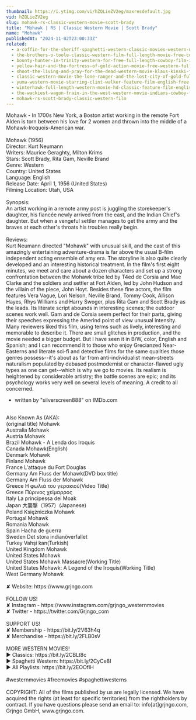 ```yaml
---
thumbnail: https://i.ytimg.com/vi/hZQLieZV2eg/maxresdefault.jpg
vid: hZQLieZV2eg
slug: mohawk-rs-classic-western-movie-scott-brady
title: "Mohawk | RS | Classic Western Movie | Scott Brady"
name: "Mohawk"
publishedAt: "2024-11-02T23:00:33Z"
related:
  - a-coffin-for-the-sheriff-spaghetti-western-classic-movies-western-movie-cowboy-film
  - the-brothers-o-toole-classic-western-film-full-length-movie-free-cowboy-movie-wild-west
  - bounty-hunter-in-trinity-western-for-free-full-length-cowboy-film-italo-western
  - yellow-hair-and-the-fortress-of-gold-action-movie-free-western-full-length
  - shoot-the-living-and-pray-for-the-dead-western-movie-klaus-kinski-full-movie
  - classic-western-movie-the-lone-ranger-and-the-lost-city-of-gold-full-length-english
  - yuma-western-movie-starring-clint-walker-feature-film-english-free-movie-full-length-youtube
  - winterhawk-full-length-western-movie-hd-classic-feature-film-english-free-full-westerns
  - the-wackiest-wagon-train-in-the-west-western-movie-indians-cowboy-film-full-length
  - mohawk-rs-scott-brady-classic-western-film
---
```


Mohawk - In 1700s New York, a Boston artist working in the remote Fort Alden is torn between his love for 2 women and thrown into the middle of a Mohawk-Iroquois-American war.<br />
<br />
Mohawk (1956)<br />
Director: Kurt Neumann<br />
Writers: Maurice Geraghty, Milton Krims<br />
Stars: Scott Brady, Rita Gam, Neville Brand<br />
Genre: Western<br />
Country: United States<br />
Language: English<br />
Release Date: April 1, 1956 (United States)<br />
Filming Location: Utah, USA<br />
<br />
Synopsis:<br />
An artist working in a remote army post is juggling the storekeeper's daughter, his fiancée newly arrived from the east, and the Indian Chief's daughter. But when a vengeful settler manages to get the army and the braves at each other's throats his troubles really begin.<br />
<br />
Reviews:<br />
Kurt Neumann directed "Mohawk" with unusual skill, and the cast of this amazingly entertaining adventure-drama is far above the usual B-film independent acting ensemble of amy era. The storyline is also quite clearly developed and an interesting historical treatment. In the film's first eight minutes, we meet and care about a dozen characters and set up a strong confrontation between the Mohawk tribe led by T4ed de Corsia and Mae Clarke and the soldiers and settler at Fort Alden, led by John Hudson and the villain of the piece, John Hoyt. Besides these fine actors, the film features Vera Vague, Lori Nelson, Neville Brand, Tommy Cook, Allison Hayes, Rhys Williams and Harry Swoger, plus Rita Gam and Scott Brady as the leads. Its literate script abounds in interesting scenes; the outdoor scenes work well. Gam and de Corsia seem perfect for their parts, giving their speeches expressing the Amerind point of view unusual intensity. Many reviewers liked this film, using terms such as lively, interesting and memorable to describe it. There are small glitches in production, and the movie needed a bigger budget. But I have seen it in B/W, color, English and Spanish; and I can recommend it to those who enjoy Grecianzed Near-Easterns and literate sci-fi and detective films for the same qualities those genres possess--it's about as far from anti-individualist mean-streets naturalism populated by debased postmodernist or character-flawed ugly types as one can get--which is why we go to movies. Its realism is heightened by considerable artistry; the battle scenes are epic; and its psychology works very well on several levels of meaning. A credit to all concerned.<br />
- written by "silverscreen888" on IMDb.com<br />
<br />
Also Known As (AKA):<br />
(original title) Mohawk<br />
Australia Mohawk<br />
Austria Mohawk<br />
Brazil Mohawk - A Lenda dos Iroquis<br />
Canada Mohawk(English)<br />
Denmark Mohawk<br />
Finland Mohawk<br />
France L'attaque du Fort Douglas<br />
Germany Am Fluss der Mohawk(DVD box title)<br />
Germany Am Fluss der Mohawk<br />
Greece Η φωλιά του γερακιού(Video Title)<br />
Greece Πύρινος χείμαρρος<br />
Italy La principessa dei Moak<br />
Japan 大襲撃（1957）(Japanese)<br />
Poland Księżniczka Mohawk<br />
Portugal Mohawk<br />
Romania Mohawk<br />
Spain Hacha de guerra<br />
Sweden Det stora indianöverfallet<br />
Turkey Vahşi kan(Turkish)<br />
United Kingdom Mohawk<br />
United States Mohawk<br />
United States Mohawk Massacre(Working Title)<br />
United States Mohawk: A Legend of the Iroquis(Working Title)<br />
West Germany Mohawk<br />
<br />
✘ Website: https://www.grjngo.com<br />
<br />
FOLLOW US!<br />
✘ Instagram - https://www.instagram.com/grjngo_westernmovies<br />
✘ Twitter - https://twitter.com/Grjngo_com<br />
<br />
SUPPORT US!<br />
✘ Membership - https://bit.ly/2V63h4q<br />
✘ Merchandise - https://bit.ly/2FLB0sV<br />
<br />
MORE WESTERN MOVIES! <br />
► Classics: https://bit.ly/2CBLt8c <br />
► Spaghetti Western: https://bit.ly/2CyCe8I <br />
► All Playlists: https://bit.ly/2EOOfIH <br />
<br />
#westernmovies #freemovies #spaghettiwesterns<br />
<br />
COPYRIGHT: All of the films published by us are legally licensed. We have acquired the rights (at least for specific territories) from the rightholders by contract. If you have questions please send an email to: info[at]grjngo.com, Grjngo GmbH, www.grjngo.com.